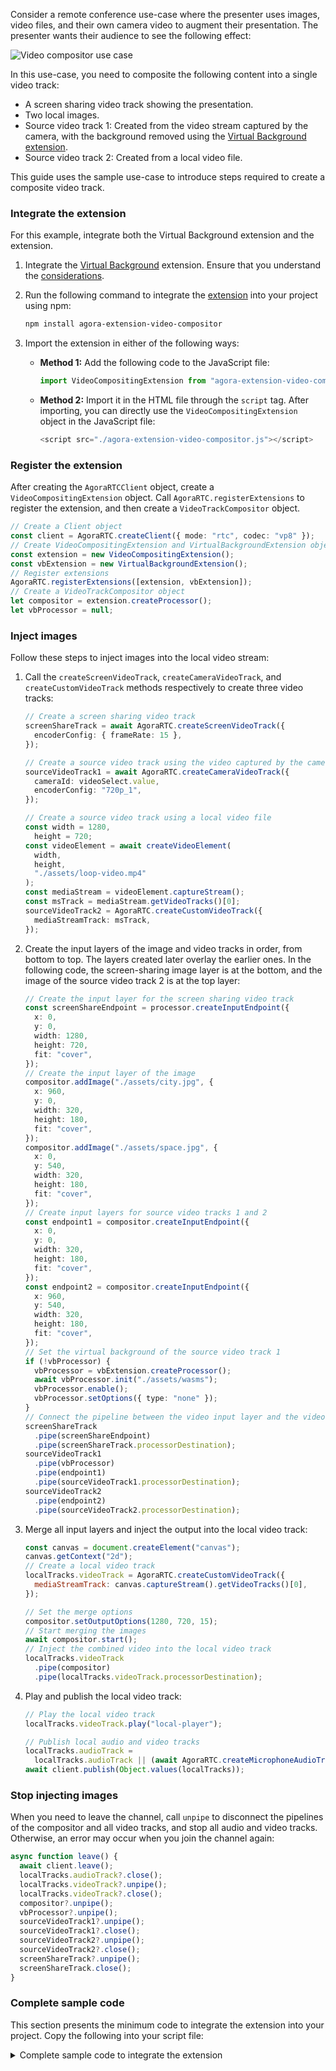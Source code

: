 
<PlatformWrapper platform="web">

Consider a remote conference use-case where the presenter uses images, video files, and their own camera video to augment their presentation. The presenter wants their audience to see the following effect:

![Video compositor use case](https://agora-doc.s3.us-east-1.amazonaws.com/images/extensions-marketplace/video-compositor-usecase.png)

In this use-case, you need to composite the following content into a single video track:

- A screen sharing video track showing the presentation.
- Two local images.
- Source video track 1: Created from the video stream captured by the camera, with the background removed using the [Virtual Background extension](/video-calling/advanced-features/virtual-background).
- Source video track 2: Created from a local video file.

This guide uses the sample use-case to introduce steps required to create a composite video track.

### Integrate the extension

For this example, integrate both the Virtual Background extension and the <Vg k="RTEE_COMPOSITOR" /> extension.

1. Integrate the [Virtual Background](/video-calling/advanced-features/virtual-background#integrate-the-virtual-background-extension) extension. Ensure that you understand the [considerations](/video-calling/advanced-features/virtual-background#considerations).

1. Run the following command to integrate the [<Vg k="RTEE_COMPOSITOR" /> extension](https://www.npmjs.com/package/agora-extension-video-compositor) into your project using npm:

   ```bash
   npm install agora-extension-video-compositor
   ```

1. Import the <Vg k="RTEE_COMPOSITOR" /> extension in either of the following ways:

    - **Method 1:** Add the following code to the JavaScript file:

        ```javascript
        import VideoCompositingExtension from "agora-extension-video-compositor";
        ```

    - **Method 2:** Import it in the HTML file through the `script` tag. After importing, you can directly use the `VideoCompositingExtension` object in the JavaScript file:

        ```javascript
        <script src="./agora-extension-video-compositor.js"></script>
        ```

### Register the extension

After creating the `AgoraRTCClient` object, create a `VideoCompositingExtension` object. Call `AgoraRTC.registerExtensions` to register the extension, and then create a `VideoTrackCompositor` object.

```typescript
// Create a Client object
const client = AgoraRTC.createClient({ mode: "rtc", codec: "vp8" });
// Create VideoCompositingExtension and VirtualBackgroundExtension objects
const extension = new VideoCompositingExtension();
const vbExtension = new VirtualBackgroundExtension();
// Register extensions
AgoraRTC.registerExtensions([extension, vbExtension]);
// Create a VideoTrackCompositor object
let compositor = extension.createProcessor();
let vbProcessor = null;
```

### Inject images

Follow these steps to inject images into the local video stream:

1. Call the `createScreenVideoTrack`, `createCameraVideoTrack`, and `createCustomVideoTrack` methods respectively to create three video tracks:

   ```typescript
   // Create a screen sharing video track 
   screenShareTrack = await AgoraRTC.createScreenVideoTrack({
     encoderConfig: { frameRate: 15 },
   });

   // Create a source video track using the video captured by the camera
   sourceVideoTrack1 = await AgoraRTC.createCameraVideoTrack({
     cameraId: videoSelect.value,
     encoderConfig: "720p_1",
   });

   // Create a source video track using a local video file
   const width = 1280,
     height = 720;
   const videoElement = await createVideoElement(
     width,
     height,
     "./assets/loop-video.mp4"
   );
   const mediaStream = videoElement.captureStream();
   const msTrack = mediaStream.getVideoTracks()[0];
   sourceVideoTrack2 = AgoraRTC.createCustomVideoTrack({
     mediaStreamTrack: msTrack,
   });
   ```

1. Create the input layers of the image and video tracks in order, from bottom to top. The layers created later overlay the earlier ones. In the following code, the screen-sharing image layer is at the bottom, and the image of the source video track 2 is at the top layer:

    ```typescript
    // Create the input layer for the screen sharing video track
    const screenShareEndpoint = processor.createInputEndpoint({
      x: 0,
      y: 0,
      width: 1280,
      height: 720,
      fit: "cover",
    });
    // Create the input layer of the image
    compositor.addImage("./assets/city.jpg", {
      x: 960,
      y: 0,
      width: 320,
      height: 180,
      fit: "cover",
    });
    compositor.addImage("./assets/space.jpg", {
      x: 0,
      y: 540,
      width: 320,
      height: 180,
      fit: "cover",
    });
    // Create input layers for source video tracks 1 and 2
    const endpoint1 = compositor.createInputEndpoint({
      x: 0,
      y: 0,
      width: 320,
      height: 180,
      fit: "cover",
    });
    const endpoint2 = compositor.createInputEndpoint({
      x: 960,
      y: 540,
      width: 320,
      height: 180,
      fit: "cover",
    });
    // Set the virtual background of the source video track 1
    if (!vbProcessor) {
      vbProcessor = vbExtension.createProcessor();
      await vbProcessor.init("./assets/wasms");
      vbProcessor.enable();
      vbProcessor.setOptions({ type: "none" });
    }
    // Connect the pipeline between the video input layer and the video track
    screenShareTrack
      .pipe(screenShareEndpoint)
      .pipe(screenShareTrack.processorDestination);
    sourceVideoTrack1
      .pipe(vbProcessor)
      .pipe(endpoint1)
      .pipe(sourceVideoTrack1.processorDestination);
    sourceVideoTrack2
      .pipe(endpoint2)
      .pipe(sourceVideoTrack2.processorDestination);
    ```

1. Merge all input layers and inject the output into the local video track:

    ```javascript
    const canvas = document.createElement("canvas");
    canvas.getContext("2d");
    // Create a local video track
    localTracks.videoTrack = AgoraRTC.createCustomVideoTrack({
      mediaStreamTrack: canvas.captureStream().getVideoTracks()[0],
    });

    // Set the merge options
    compositor.setOutputOptions(1280, 720, 15);
    // Start merging the images
    await compositor.start();
    // Inject the combined video into the local video track
    localTracks.videoTrack
      .pipe(compositor)
      .pipe(localTracks.videoTrack.processorDestination);
    ```

1. Play and publish the local video track:

    ```javascript
    // Play the local video track
    localTracks.videoTrack.play("local-player");

    // Publish local audio and video tracks
    localTracks.audioTrack =
      localTracks.audioTrack || (await AgoraRTC.createMicrophoneAudioTrack());
    await client.publish(Object.values(localTracks));
    ```

### Stop injecting images

When you need to leave the channel, call `unpipe` to disconnect the pipelines of the compositor and all video tracks, and stop all audio and video tracks. Otherwise, an error may occur when you join the channel again:

```typescript
async function leave() {
  await client.leave();
  localTracks.audioTrack?.close();
  localTracks.videoTrack?.unpipe();
  localTracks.videoTrack?.close();
  compositor?.unpipe();
  vbProcessor?.unpipe();
  sourceVideoTrack1?.unpipe();
  sourceVideoTrack1?.close();
  sourceVideoTrack2?.unpipe();
  sourceVideoTrack2?.close();
  screenShareTrack?.unpipe();
  screenShareTrack.close();
}
```

### Complete sample code

This section presents the minimum code to integrate the <Vg k="RTEE_COMPOSITOR" /> extension into your project. Copy the following into your script file:

<details> 
<summary>Complete sample code to integrate the <Vg k="RTEE_COMPOSITOR" /> extension</summary>
<CodeBlock language="js" showLineNumbers>
{`// Create Client object
const client = AgoraRTC.createClient({ mode: "rtc", codec: "vp8" });
const extension = new VideoCompositingExtension();
const vbExtension = new VirtualBackgroundExtension();
AgoraRTC.registerExtensions([extension, vbExtension]);
let compositor = extension.createProcessor();
let vbProcessor = null;

let localTracks = {
  videoTrack: null,
  audioTrack: null,
};
let screenShareTrack = null;
let sourceVideoTrack1 = null;../../../video-calling/advanced-features/virtual-background
let sourceVideoTrack2 = null;

async function join() {
  // Create screen sharing video track
  screenShareTrack = await AgoraRTC.createScreenVideoTrack({
    encoderConfig: { frameRate: 15 },
  });

  // Create source video track 1
  sourceVideoTrack1 = await AgoraRTC.createCameraVideoTrack({
    cameraId: videoSelect.value,
    encoderConfig: "720p_1",
  });

  // Create source video track 2
  const width = 1280,
    height = 720;
  const videoElement = await createVideoElement(
    width,
    height,
    "./assets/loop-video.mp4"
  );
  const mediaStream = videoElement.captureStream();
  const msTrack = mediaStream.getVideoTracks()[0];
  sourceVideoTrack2 = AgoraRTC.createCustomVideoTrack({
    mediaStreamTrack: msTrack,
  });

  // Create video tracks and image input layers in z-axis order from bottom to top
  const screenShareEndpoint = compositor.createInputEndpoint({
    x: 0,
    y: 0,
    width: 1280,
    height: 720,
    fit: "cover",
  });
  compositor.addImage("./assets/city.jpg", {
    x: 960,
    y: 0,
    width: 320,
    height: 180,
    fit: "cover",
  });
  compositor.addImage("./assets/space.jpg", {
    x: 0,
    y: 540,
    width: 320,
    height: 180,
    fit: "cover",
  });
  const endpoint1 = compositor.createInputEndpoint({
    x: 0,
    y: 0,
    width: 320,
    height: 180,
    fit: "cover",
  });
  const endpoint2 = compositor.createInputEndpoint({
    x: 960,
    y: 540,
    width: 320,
    height: 180,
    fit: "cover",
  });

  // Remove background from source video track 1
  if (!vbProcessor) {
    vbProcessor = vbExtension.createProcessor();
    await vbProcessor.init("./assets/wasms");
    vbProcessor.enable();
    vbProcessor.setOptions({ type: "none" });
  }
  // Connect video input pipelines
  screenShareTrack
    .pipe(screenShareEndpoint)
    .pipe(screenShareTrack.processorDestination);
  sourceVideoTrack1
    .pipe(vbProcessor)
    .pipe(endpoint1)
    .pipe(sourceVideoTrack1.processorDestination);
  sourceVideoTrack2
    .pipe(endpoint2)
    .pipe(sourceVideoTrack2.processorDestination);

  // Inject merged video into local video track
  const canvas = document.createElement("canvas");
  canvas.getContext("2d");
  localTracks.videoTrack = AgoraRTC.createCustomVideoTrack({
    mediaStreamTrack: canvas.captureStream().getVideoTracks()[0],
  });

  compositor.setOutputOptions(1280, 720, 15);
  await compositor.start();
  localTracks.videoTrack
    .pipe(compositor)
    .pipe(localTracks.videoTrack.processorDestination);

  // Play and publish local audio and video tracks
  localTracks.videoTrack.play("local-player");
  localTracks.audioTrack =
    localTracks.audioTrack || (await AgoraRTC.createMicrophoneAudioTrack());
  await client.publish(Object.values(localTracks));
}

// Leave channel and disconnect all video input pipelines
async function leave() {
  await client.leave();
  localTracks.audioTrack?.close();
  localTracks.videoTrack?.unpipe();
  localTracks.videoTrack?.close();
  compositor?.unpipe();
  vbProcessor?.unpipe();
  sourceVideoTrack1?.unpipe();
  sourceVideoTrack1?.close();
  sourceVideoTrack2?.unpipe();
  sourceVideoTrack2?.close();
  screenShareTrack?.unpipe();
  screenShareTrack.close();
}
`}
</CodeBlock>
</details> 

</PlatformWrapper>